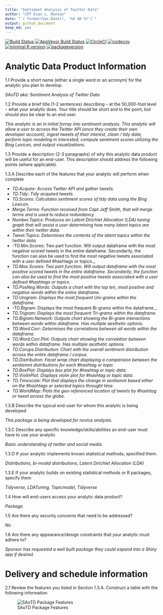 ```yaml
---
title: "Sentiment Analysis of Twitter Data"
author: "CPT Evan L. Munson"
date: "`r format(Sys.Date(), '%d %B %Y')`"
output: github_document
keep_md: yes
---
```


<!-- don't edit the .md file, instead edit the .Rmd -->

[![Build Status](https://travis-ci.org/evan-l-munson/SAoTD.svg?branch=master)](https://travis-ci.org/evan-l-munson/SAoTD)
[![AppVeyor Build Status](https://ci.appveyor.com/api/projects/status/github/evan-l-munson/SAoTD?branch=master&svg=true)](https://ci.appveyor.com/project/evan-l-munson/SAoTD)
[![CircleCI](https://circleci.com/gh/evan-l-munson/SAoTD.svg?style=svg)](https://circleci.com/gh/evan-l-munson/SAoTD)
[![codecov](https://codecov.io/gh/evan-l-munson/SAoTD/branch/master/graph/badge.svg)](https://codecov.io/gh/evan-l-munson/SAoTD)
[![minimal R version](https://img.shields.io/badge/R%3E%3D-3.3.0-6666ff.svg)](https://cran.r-project.org/)
[![packageversion](https://img.shields.io/badge/Package%20version-1.0.0-orange.svg?style=flat-square)](https://github.com/ropensci/hydroscoper)

# Analytic Data Product Information  

1.1 Provide a short name (either a single word or an acronym) for the analytic you plan to develop. 

_SAoTD aka: Sentiment Analysis of Twitter Data_

1.2 Provide a brief title (1-2 sentences) describing – at the 50,000-foot level – what your analytic does. Your title should be short and to the point, but should also be clear to an end user.

_This analytic is an in initial forray into sentiment analysis. This analytic will allow a user to access the Twitter API (once they create their own developer account), ingest tweets of their interest, clean / tidy data, perform topic modeling in interested, compute sentiment scores utilizing the Bing Lexicon, and output visualizations._

1.3 Provide a description (2-3 paragraphs) of why this analytic data product will be useful for an end-user. This description should address the following points (where applicable).

1.3.A Describe each of the features that your analytic will perform when complete

* _TD.Acquire: Access Twitter API and gather tweets._
* _TD.Tidy: Tidy acquired tweets._
* _TD.Scores: Calculates sentiment scores of tidy data using the Bing Lexicon._
* _Merge.Terms: Function received from Capt Jeff Smith, that will merge terms and is used to reduce redundancy._
* _Number.Topics: Produces an Latent Dirichlet Allocation (LDA) tuning graph that will assist a user determining how many latent topics are within their twitter data._
* _Tweet.Topics: Determines the contents of the latent topics within the twitter data._
* -TD.Min.Scores: Two part function. Will output dataframe with the most negative scored tweets in the entire dataframe. Secondarily, the function can also be used to find the most negative tweets associated with a user defined #hashtags or topics._
* _TD.Max.Scores: Two part function. Will output dataframe with the most positive scored tweets in the entire dataframe. Secondarily, the function can also be used to find the most positive tweets associated with a user defined #hashtags or topics._
* _TD.PosNeg.Words: Outputs a chart with the top ten, most positive and negative words within the entire dataframe._
* _TD.Unigram: Displays the most frequent Uni-grams within the dataframe._
* -TD.Bigram: Displays the most frequent Bi-grams within the dataframe._
* _TD.Trigram: Displays the most frequent Tri-grams within the dataframe._
* _TD.Bigram.Network: Outputs chart showing the Bi-gram interactions between words within dataframe. Has multiple aesthetic options._
* _TD.Word.Corr: Determines the correlations between all words within the dataframe._
* _TD.Word.Corr.Plot: Outputs chart showing the correlation between words within dataframe. Has multiple aesthetic options._
* _TD.Corups.Distribution: Chart with the overall sentiment distribution across the entire dataframe / corpus._
* _TD.Distribution: Facet wrap chart displaying a comparision between the sentiemnt distributions for each #hashtag or topic._
* _TD.BoxPlot: Displays box plot for #hashtag or topic data._
* _TD.ViolinPlot: Displays violin plot for #hashtag or topic data._
* _TD.Timescale: Plot that displays the change in sentiemnt based either on the #hashtags or selected topics throught time._
* _TD.WorldMap: Plots the geo-referenced location of tweets by #hashtag or tweet across the globe._

1.3.B Describe the typical end-user for whom this analytic is being developed

_This package is being developed for novice analysts._

1.3.C Describe any specific knowledge/skills/abilities an end-user must have to use your analytic

_Basic understanding of twitter and social media._

1.3.D If your analytic implements known statistical methods, specified them.

_Distributions, bi-modal distributions, Latent Dirichlet Allocation (LDA)_

1.3.E If your analytic builds on existing statistical methods or R packages, specify them

_Tidyverse, LDATuning, Topicmodel, Tidyverse_

1.4 How will end-users access your analytic data product?

_Package_

1.5 Are there any security concerns that need to be addressed?

_No_

1.6 Are there any appearance/design constraints that your analytic must adhere to?

_Sponsor has requested a well built package they could expand into a Shiny app if desired._

# Delivery and schedule information

2.1 Review the features you listed in Section 1.3.A. Construct a table with the following information

![SAoTD Package Features](Proposal_Chart.png)



